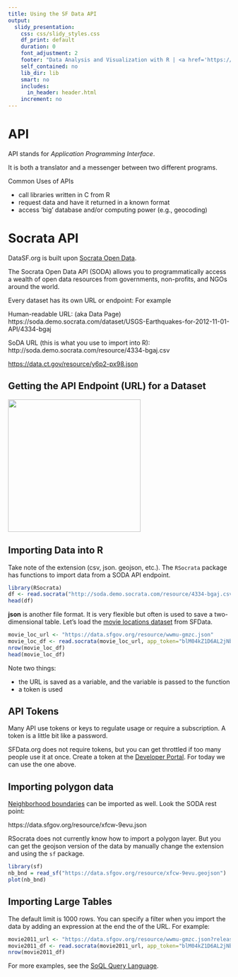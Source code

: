 ```yaml
---
title: Using the SF Data API 
output: 
  slidy_presentation:
    css: css/slidy_styles.css
    df_print: default
    duration: 0
    font_adjustment: 2
    footer: "Data Analysis and Visualization with R | <a href='https://ajlyons.github.io/sfdata/'>https://ajlyons.github.io/sfdata/</a>"
    self_contained: no
    lib_dir: lib
    smart: no
    includes:
      in_header: header.html
    increment: no
---
```


# API

<script language="javascript" type="text/javascript">w3c_slidy.mouse_click_enabled = false;</script>

API stands for _Application Programming Interface_.

It is both a translator and a messenger between two different programs.

Common Uses of APIs

<div class="indented2">
- call libraries written in C from R
- request data and have it returned in a known format
- access 'big' database and/or computing power (e.g., geocoding)
</div>

# Socrata API

DataSF.org is built upon [Socrata Open Data](https://dev.socrata.com/){target="_blank"}. 

The Socrata Open Data API (SODA) allows you to programmatically access a wealth of open data resources from governments, non-profits, and NGOs around the world.

Every dataset has its own URL or endpoint: For example

Human-readable URL: (aka Data Page)  
https://soda.demo.socrata.com/dataset/USGS-Earthquakes-for-2012-11-01-API/4334-bgaj

SoDA URL (this is what you use to import into R):  
http://soda.demo.socrata.com/resource/4334-bgaj.csv

[https://data.ct.gov/resource/y6p2-px98.json](https://data.ct.gov/resource/y6p2-px98.json){target="_blank"}

## Getting the API Endpoint (URL) for a Dataset

<img src="images/sodi_api_url_762x428.png" style="height:300;">

## Importing Data into R

Take note of the extension (csv, json. geojson, etc.). The `RSocrata` package has functions to import data from a SODA API endpoint.

```r
library(RSocrata)
df <- read.socrata("http://soda.demo.socrata.com/resource/4334-bgaj.csv")
head(df)
```
 
**json** is another file format. It is very flexible but often is used to save a two-dimensional table. Let's load the [movie locations dataset](https://data.sfgov.org/Culture-and-Recreation/Film-Locations-in-San-Francisco/yitu-d5am){target="_blank"} from SFData.

```r
movie_loc_url <- "https://data.sfgov.org/resource/wwmu-gmzc.json"
movie_loc_df <- read.socrata(movie_loc_url, app_token="blM04kZ1D6AL2jNbK8o7VWiEj")
nrow(movie_loc_df)
head(movie_loc_df)
```

Note two things:

<div class="indented2">
- the URL is saved as a variable, and the variable is passed to the function
- a token is used
</div>

## API Tokens

Many API use tokens or keys to regulate usage or require a subscription. A token is a little bit like a password.

SFData.org does not require tokens, but you can get throttled if too many people use it at once. Create a token at the [Developer Portal](http://datasf.org/opendata/developers){target="_blank"}. For today we can use the one above.

## Importing polygon data

[Neighborhood boundaries](https://data.sfgov.org/Geographic-Locations-and-Boundaries/Analysis-Neighborhoods/p5b7-5n3h){target="_blank"} can be imported as well. Look the SODA rest point:

https://data.sfgov.org/resource/xfcw-9evu.json

RSocrata does not currently know how to import a polygon layer. But you can get the geojson version of the data by  manually change the extension and using the `sf` package.

```r
library(sf)
nb_bnd = read_sf("https://data.sfgov.org/resource/xfcw-9evu.geojson")
plot(nb_bnd)
```

## Importing Large Tables

The default limit is 1000 rows. You can specify a filter when you import the data by adding an expression at the end the of the URL. For example:

```r
movie2011_url <- "https://data.sfgov.org/resource/wwmu-gmzc.json?release_year=2011"
movie2011_df <- read.socrata(movie2011_url, app_token="blM04kZ1D6AL2jNbK8o7VWiEj")
nrow(movie2011_df)
```

For more examples, see the [SoQL Query Language](https://dev.socrata.com/docs/queries/){target="_blank"}.


